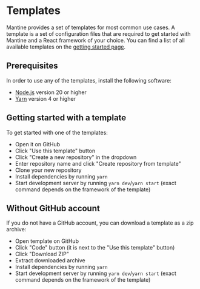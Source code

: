 

# Templates

Mantine provides a set of templates for most common use cases.
A template is a set of configuration files that are required to
get started with Mantine and a React framework of your choice.
You can find a list of all available templates on the [getting started page](/getting-started).

## Prerequisites

In order to use any of the templates, install the following software:

- [Node.js](https://nodejs.org/en/) version 20 or higher
- [Yarn](https://yarnpkg.com/) version 4 or higher

## Getting started with a template

To get started with one of the templates:

- Open it on GitHub
- Click "Use this template" button
- Click "Create a new repository" in the dropdown
- Enter repository name and click "Create repository from template"
- Clone your new repository
- Install dependencies by running `yarn`
- Start development server by running `yarn dev`/`yarn start` (exact command depends on the framework of the template)

## Without GitHub account

If you do not have a GitHub account, you can download a template as a zip archive:

- Open template on GitHub
- Click "Code" button (it is next to the "Use this template" button)
- Click "Download ZIP"
- Extract downloaded archive
- Install dependencies by running `yarn`
- Start development server by running `yarn dev`/`yarn start` (exact command depends on the framework of the template)
